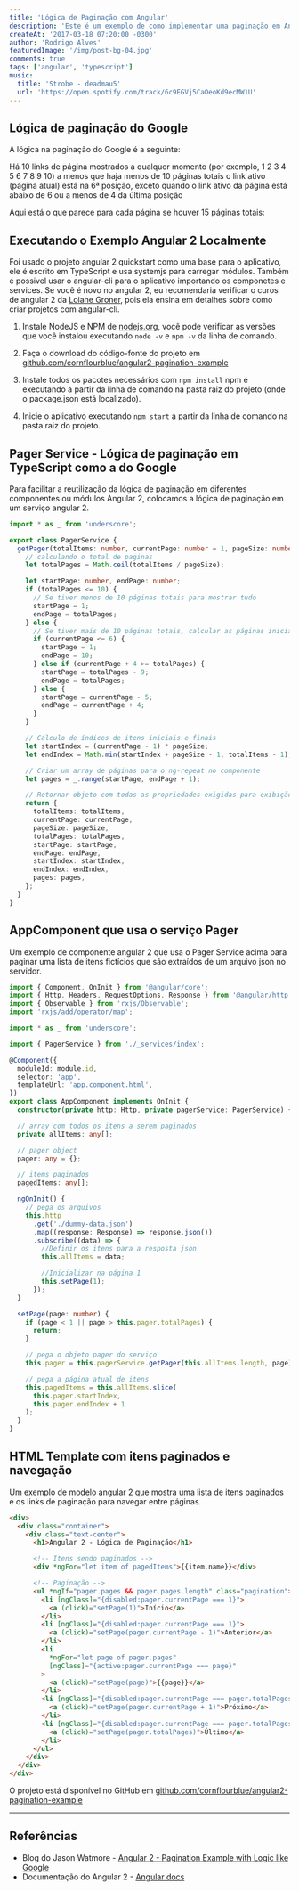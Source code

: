 ```yaml
---
title: 'Lógica de Paginação com Angular'
description: 'Este é um exemplo de como implementar uma paginação em Angular 2 com uma lógica como a do Google.'
createAt: '2017-03-18 07:20:00 -0300'
author: 'Rodrigo Alves'
featuredImage: '/img/post-bg-04.jpg'
comments: true
tags: ['angular', 'typescript']
music:
  title: 'Strobe - deadmau5'
  url: 'https://open.spotify.com/track/6c9EGVj5CaOeoKd9ecMW1U'
---
```


## Lógica de paginação do Google

A lógica na paginação do Google é a seguinte:

Há 10 links de página mostrados a qualquer momento (por exemplo, 1 2 3 4 5 6 7 8 9 10) a menos que haja menos de 10 páginas totais
o link ativo (página atual) está na 6ª posição, exceto quando o link ativo da página está abaixo de 6 ou a menos de 4 da última posição

Aqui está o que parece para cada página se houver 15 páginas totais:

<AngularPagination />

## Executando o Exemplo Angular 2 Localmente

Foi usado o projeto angular 2 quickstart como uma base para o aplicativo, ele é escrito em TypeScript e usa systemjs para carregar módulos. Também é possivel usar o angular-cli para o aplicativo importando os componetes e services. Se você é novo no angular 2, eu recomendaria verificar o curos de angular 2 da [Loiane Groner](https://www.youtube.com/playlist?list=PLGxZ4Rq3BOBoSRcKWEdQACbUCNWLczg2G), pois ela ensina em detalhes sobre como criar projetos com angular-cli.

1. Instale NodeJS e NPM de [nodejs.org](https://nodejs.org/en/download/), você pode verificar as versões que você instalou executando `node -v` e `npm -v` da linha de comando.

1. Faça o download do código-fonte do projeto em [github.com/cornflourblue/angular2-pagination-example](https://github.com/cornflourblue/angular2-pagination-example)

1. Instale todos os pacotes necessários com `npm install` npm é executando a partir da linha de comando na pasta raiz do projeto (onde o package.json está localizado).

1. Inicie o aplicativo executando `npm start` a partir da linha de comando na pasta raiz do projeto.

## Pager Service - Lógica de paginação em TypeScript como a do Google

Para facilitar a reutilização da lógica de paginação em diferentes componentes ou módulos Angular 2, colocamos a lógica de paginação em um serviço angular 2.

```typescript
import * as _ from 'underscore';

export class PagerService {
  getPager(totalItems: number, currentPage: number = 1, pageSize: number = 10) {
    // calculando o total de paginas
    let totalPages = Math.ceil(totalItems / pageSize);

    let startPage: number, endPage: number;
    if (totalPages <= 10) {
      // Se tiver menos de 10 páginas totais para mostrar tudo
      startPage = 1;
      endPage = totalPages;
    } else {
      // Se tiver mais de 10 páginas totais, calcular as páginas inicial e final
      if (currentPage <= 6) {
        startPage = 1;
        endPage = 10;
      } else if (currentPage + 4 >= totalPages) {
        startPage = totalPages - 9;
        endPage = totalPages;
      } else {
        startPage = currentPage - 5;
        endPage = currentPage + 4;
      }
    }

    // Cálculo de índices de itens iniciais e finais
    let startIndex = (currentPage - 1) * pageSize;
    let endIndex = Math.min(startIndex + pageSize - 1, totalItems - 1);

    // Criar um array de páginas para o ng-repeat no componente
    let pages = _.range(startPage, endPage + 1);

    // Retornar objeto com todas as propriedades exigidas para exibição
    return {
      totalItems: totalItems,
      currentPage: currentPage,
      pageSize: pageSize,
      totalPages: totalPages,
      startPage: startPage,
      endPage: endPage,
      startIndex: startIndex,
      endIndex: endIndex,
      pages: pages,
    };
  }
}
```

## AppComponent que usa o serviço Pager

Um exemplo de componente angular 2 que usa o Pager Service acima para paginar uma lista de itens fictícios que são extraídos de um arquivo json no servidor.

```typescript
import { Component, OnInit } from '@angular/core';
import { Http, Headers, RequestOptions, Response } from '@angular/http';
import { Observable } from 'rxjs/Observable';
import 'rxjs/add/operator/map';

import * as _ from 'underscore';

import { PagerService } from './_services/index';

@Component({
  moduleId: module.id,
  selector: 'app',
  templateUrl: 'app.component.html',
})
export class AppComponent implements OnInit {
  constructor(private http: Http, private pagerService: PagerService) {}

  // array com todos os itens a serem paginados
  private allItems: any[];

  // pager object
  pager: any = {};

  // items paginados
  pagedItems: any[];

  ngOnInit() {
    // pega os arquivos
    this.http
      .get('./dummy-data.json')
      .map((response: Response) => response.json())
      .subscribe((data) => {
        //Definir os itens para a resposta json
        this.allItems = data;

        //Inicializar na página 1
        this.setPage(1);
      });
  }

  setPage(page: number) {
    if (page < 1 || page > this.pager.totalPages) {
      return;
    }

    // pega o objeto pager do serviço
    this.pager = this.pagerService.getPager(this.allItems.length, page);

    // pega a página atual de itens
    this.pagedItems = this.allItems.slice(
      this.pager.startIndex,
      this.pager.endIndex + 1
    );
  }
}
```

## HTML Template com itens paginados e navegação

Um exemplo de modelo angular 2 que mostra uma lista de itens paginados e os links de paginação para navegar entre páginas.

```html
<div>
  <div class="container">
    <div class="text-center">
      <h1>Angular 2 - Lógica de Paginação</h1>

      <!-- Itens sendo paginados -->
      <div *ngFor="let item of pagedItems">{{item.name}}</div>

      <!-- Paginação -->
      <ul *ngIf="pager.pages && pager.pages.length" class="pagination">
        <li [ngClass]="{disabled:pager.currentPage === 1}">
          <a (click)="setPage(1)">Início</a>
        </li>
        <li [ngClass]="{disabled:pager.currentPage === 1}">
          <a (click)="setPage(pager.currentPage - 1)">Anterior</a>
        </li>
        <li
          *ngFor="let page of pager.pages"
          [ngClass]="{active:pager.currentPage === page}"
        >
          <a (click)="setPage(page)">{{page}}</a>
        </li>
        <li [ngClass]="{disabled:pager.currentPage === pager.totalPages}">
          <a (click)="setPage(pager.currentPage + 1)">Próximo</a>
        </li>
        <li [ngClass]="{disabled:pager.currentPage === pager.totalPages}">
          <a (click)="setPage(pager.totalPages)">Último</a>
        </li>
      </ul>
    </div>
  </div>
</div>
```

O projeto está disponível no GitHub em [github.com/cornflourblue/angular2-pagination-example](https://github.com/cornflourblue/angular2-pagination-example)

---

## Referências

- Blog do Jason Watmore - [Angular 2 - Pagination Example with Logic like Google](http://jasonwatmore.com/post/2016/08/23/angular-2-pagination-example-with-logic-like-google)
- Documentação do Angular 2 - [Angular docs](https://angular.io/docs/ts/latest/)
